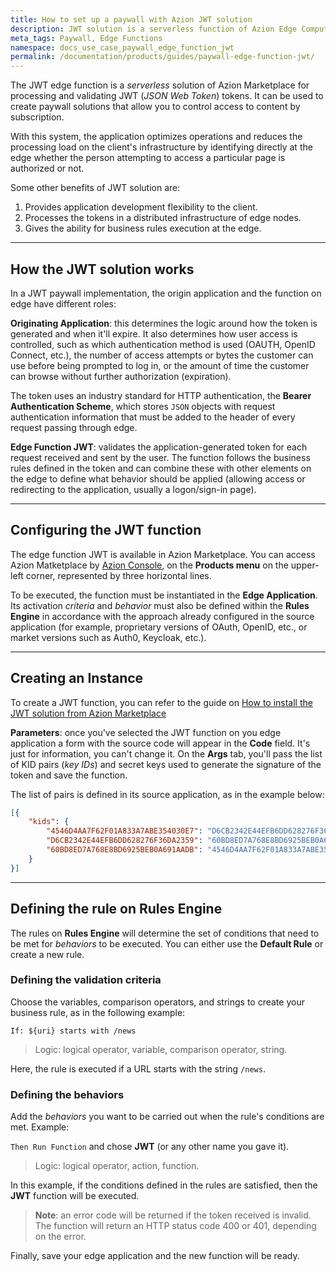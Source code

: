 ```yaml
---
title: How to set up a paywall with Azion JWT solution
description: JWT solution is a serverless function of Azion Edge Computing Platform for processing and validating JWT (JSON Web Token) tokens that can be used to create paywall solutions, allowing you to control access to content by subscription.
meta_tags: Paywall, Edge Functions
namespace: docs_use_case_paywall_edge_function_jwt
permalink: /documentation/products/guides/paywall-edge-function-jwt/
---
```


The JWT edge function is a *serverless* solution of Azion Marketplace for processing and validating JWT (*JSON Web Token*) tokens. It can be used to create paywall solutions that allow you to control access to content by subscription.

With this system, the application optimizes operations and reduces the processing load on the client's infrastructure by identifying directly at the edge whether the person attempting to access a particular page is authorized or not. 

Some other benefits of JWT solution are:

1. Provides application development flexibility to the client.
2. Processes the tokens in a distributed infrastructure of edge nodes.
3. Gives the ability for business rules execution at the edge.

---

## How the JWT solution works

In a JWT paywall implementation, the origin application and the function on edge have different roles:

**Originating Application**: this determines the logic around how the token is generated and when it'll expire. It also determines how user access is controlled, such as which authentication method is used (OAUTH, OpenID Connect, etc.), the number of access attempts or bytes the customer can use before being prompted to log in, or the amount of time the customer can browse without further authorization (expiration).

The token uses an industry standard for HTTP authentication, the **Bearer Authentication Scheme**, which stores `JSON` objects with request authentication information that must be added to the header of every request passing through edge.

**Edge Function JWT**: validates the application-generated token for each request received and sent by the user. The function follows the business rules defined in the token and can combine these with other elements on the edge to define what behavior should be applied (allowing access or redirecting to the application, usually a logon/sign-in page).

---

## Configuring the JWT function

The edge function JWT is available in Azion Marketplace. You can access Azion Matketplace by [Azion Console](https://console.azion.com), on the **Products menu** on the upper-left corner, represented by three horizontal lines.

To be executed, the function must be instantiated in the **Edge Application**. Its activation *criteria* and *behavior* must also be defined within the **Rules Engine** in accordance with the approach already configured in the source application (for example, proprietary versions of OAuth, OpenID, etc., or market versions such as Auth0, Keycloak, etc.).

---

## Creating an Instance

To create a JWT function, you can refer to the guide on [How to install the JWT solution from Azion Marketplace](/en/documentation/products/guides/jwt/)

**Parameters**: once you've selected the JWT function on you edge application a form with the source code will appear in the **Code** field. It's just for information, you can't change it. On the **Args** tab, you'll pass the list of KID pairs (*key IDs*) and secret keys used to generate the signature of the token and save the function. 

The list of pairs is defined in its source application, as in the example below:

``` json
[{
	"kids": {
    	"4546D4AA7F62F01A833A7ABE354030E7": "D6CB2342E44EFB6DD628276F36DA2359",
    	"D6CB2342E44EFB6DD628276F36DA2359": "60BD8ED7A768E8BD6925BEB0A691AADB",
    	"60BD8ED7A768E8BD6925BEB0A691AADB": "4546D4AA7F62F01A833A7ABE354030E7"
  	}
}]
```

---

## Defining the rule on Rules Engine

The rules on **Rules Engine** will determine the set of conditions that need to be met for *behaviors* to be executed. You can either use the **Default Rule** or create a new rule.

### Defining the validation criteria 

Choose the variables, comparison operators, and strings to create your business rule, as in the following example:

`If: ${uri} starts with /news`

> Logic: logical operator, variable, comparison operator, string.

Here, the rule is executed if a URL starts with the string `/news`.

### Defining the behaviors 

Add the *behaviors* you want to be carried out when the rule's conditions are met. Example:

`Then Run Function` and chose **JWT** (or any other name you gave it).

> Logic: logical operator, action, function.

In this example, if the conditions defined in the rules are satisfied, then the **JWT** function will be executed.

> **Note**: an error code will be returned if the token received is invalid. The function will return an HTTP status code 400 or 401, depending on the error. 

Finally, save your edge application and the new function will be ready. 




